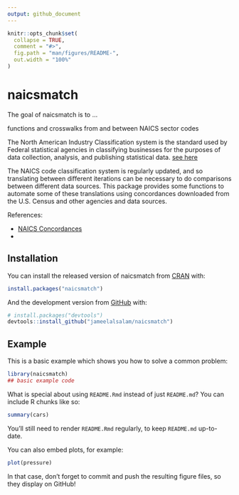 ```yaml
---
output: github_document
---
```


<!-- README.md is generated from README.Rmd. Please edit that file -->

```r
knitr::opts_chunk$set(
  collapse = TRUE,
  comment = "#>",
  fig.path = "man/figures/README-",
  out.width = "100%"
)
```
# naicsmatch

<!-- badges: start -->
<!-- badges: end -->

The goal of naicsmatch is to ...

functions and crosswalks from and between NAICS sector codes

The North American Industry Classification system is the standard used by Federal statistical agencies in classifying businesses for the purposes of data collection, analysis, and publishing statistical data. [see here](https://www.census.gov/eos/www/naics/index.html)

The NAICS code classification system is regularly updated, and so translating between different iterations can be necessary to do comparisons between different data sources. This package provides some functions to automate some of these translations using concordances downloaded from the U.S. Census and other agencies and data sources.

References:

* [NAICS Concordances](https://www.census.gov/eos/www/naics/concordances/concordances.html)
* 


## Installation

You can install the released version of naicsmatch from [CRAN](https://CRAN.R-project.org) with:

``` r
install.packages("naicsmatch")
```

And the development version from [GitHub](https://github.com/) with:

``` r
# install.packages("devtools")
devtools::install_github("jameelalsalam/naicsmatch")
```
## Example

This is a basic example which shows you how to solve a common problem:

```r
library(naicsmatch)
## basic example code
```

What is special about using `README.Rmd` instead of just `README.md`? You can include R chunks like so:

```r
summary(cars)
```

You'll still need to render `README.Rmd` regularly, to keep `README.md` up-to-date.

You can also embed plots, for example:

```r
plot(pressure)
```

In that case, don't forget to commit and push the resulting figure files, so they display on GitHub!
